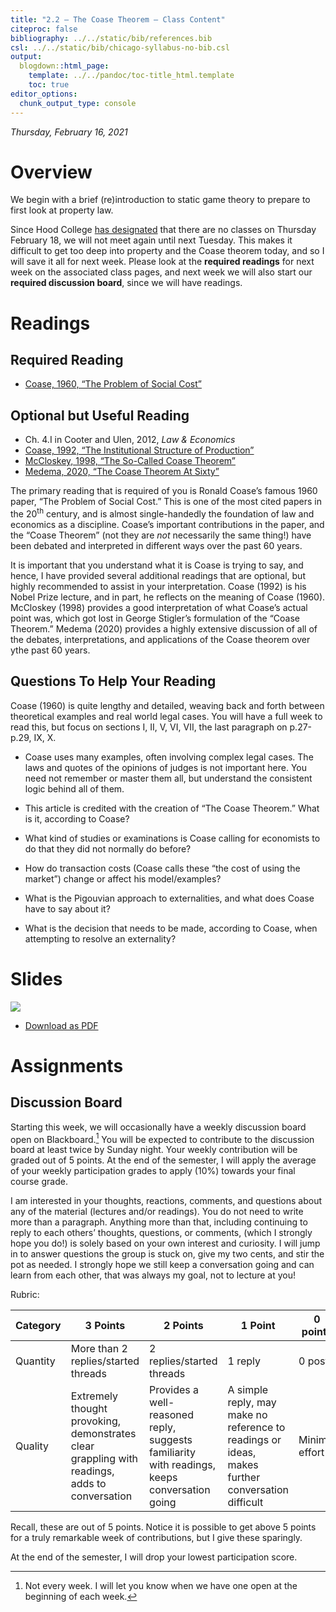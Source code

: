 ```yaml
---
title: "2.2 — The Coase Theorem — Class Content"
citeproc: false
bibliography: ../../static/bib/references.bib
csl: ../../static/bib/chicago-syllabus-no-bib.csl
output:
  blogdown::html_page:
    template: ../../pandoc/toc-title_html.template
    toc: true
editor_options: 
  chunk_output_type: console
---
```


*Thursday, February 16, 2021*

# <i class="fas fa-info-circle fa-lg"></i> Overview

We begin with a brief (re)introduction to static game theory to prepare to first look at property law.

Since Hood College [has designated](https://www.hood.edu/offices-services/registrars-office/academic-calendar) that there are no classes on Thursday February 18, we will not meet again until next Tuesday. This makes it difficult to get too deep into property and the Coase theorem today, and so I will save it all for next week. Please look at the **required readings** for next week on the associated class pages, and next week we will also start our **required discussion board**, since we will have readings.

# <i class="fas fa-book-reader fa-lg"></i> Readings

## Required Reading
- [<i class="fas fa-file-pdf"></i> Coase, 1960, "The Problem of Social Cost"](/readings/Coase-1960.pdf)

## Optional but Useful Reading

- <i class="fas fa-book"></i> Ch. 4.I in Cooter and Ulen, 2012, *Law & Economics*
- [<i class="fas fa-file-pdf"></i> Coase, 1992, "The Institutional Structure of Production"](/readings/Coase-1992.pdf)
- [<i class="fas fa-file-pdf"></i> McCloskey, 1998, "The So-Called Coase Theorem"](/readings/Mccloskey-1998.pdf)
- [<i class="fas fa-file-pdf"></i> Medema, 2020, "The Coase Theorem At Sixty"](/readings/Medema-2020.pdf)

The primary reading that is required of you is Ronald Coase’s famous 1960 paper, "The Problem of Social Cost." This is one of the most cited papers in the 20<sup>th</sup> century, and is almost single-handedly the foundation of law and economics as a discipline. Coase’s important contributions in the paper, and the “Coase Theorem” (not they are *not* necessarily the same thing!) have been debated and interpreted in different ways over the past 60 years. 

It is important that you understand what it is Coase is trying to say, and hence, I have provided several additional readings that are optional, but highly recommended to assist in your interpretation. Coase (1992) is his Nobel Prize lecture, and in part, he reflects on the meaning of Coase (1960). McCloskey (1998) provides a good interpretation of what Coase’s actual point was, which got lost in George Stigler’s formulation of the “Coase Theorem.” Medema (2020) provides a highly extensive discussion of all of the debates, interpretations, and applications of the Coase theorem over ythe past 60 years.

## Questions To Help Your Reading

Coase (1960) is quite lengthy and detailed, weaving back and forth between theoretical examples and real world legal cases. You will have a full week to read this, but focus on sections I, II, V, VI, VII, the last paragraph on p.27-p.29, IX, X.

- Coase uses many examples, often involving complex legal cases. The laws and quotes of the opinions of judges is not important here. You need not remember or master them all, but understand the consistent logic behind all of them.

- This article is credited with the creation of “The Coase Theorem.” What is it, according to Coase?

- What kind of studies or examinations is Coase calling for economists to do that they did not normally do before?

- How do transaction costs (Coase calls these “the cost of using the market”) change or affect his model/examples?

- What is the Pigouvian approach to externalities, and what does Coase have to say about it?

- What is the decision that needs to be made, according to Coase, when attempting to resolve an externality?


# <i class="fas fa-chalkboard-teacher"></i> Slides

[![](/slides/2.2-slides.png)](/slides/2.1-slides.html)

- [<i class="fas fa-file-pdf"></i> Download as PDF](/slides/2.2-slides.pdf)

# <i class="fas fa-laptop-code"></i> Assignments

## Discussion Board

Starting this week, we will occasionally have a weekly discussion board open on Blackboard.^[Not every week. I will let you know when we have one open at the beginning of each week.] You will be expected to contribute to the discussion board at least twice by Sunday night. Your weekly contribution will be graded out of 5 points. At the end of the semester, I will apply the average of your weekly participation grades to apply (10%) towards your final course grade.

I am interested in your thoughts, reactions, comments, and questions about any of the material (lectures and/or readings). You do not need to write more than a paragraph. Anything more than that, including continuing to reply to each others’ thoughts, questions, or comments, (which I strongly hope you do!) is solely based on your own interest and curiosity. I will jump in to answer questions the group is stuck on, give my two cents, and stir the pot as needed. I strongly hope we still keep a conversation going and can learn from each other, that was always my goal, not to lecture at you!

Rubric:

| Category | 3 Points | 2 Points | 1 Point | 0 points |
|----------|----------|----------|---------|----------|
| Quantity | More than 2 replies/started threads | 2 replies/started threads | 1 reply | 0 posts |
| Quality | Extremely thought provoking, demonstrates clear grappling with readings, adds to conversation | Provides a well-reasoned reply, suggests familiarity with readings, keeps conversation going | A simple reply, may make no reference to readings or ideas, makes further conversation difficult | Minimal effort |

Recall, these are out of 5 points. Notice it is possible to get above 5 points for a truly remarkable week of contributions, but I give these sparingly.

At the end of the semester, I will drop your lowest participation score.